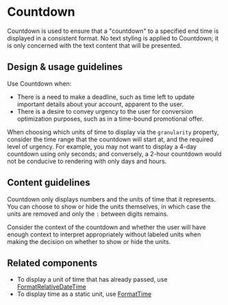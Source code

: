 
<Meta title="Components/Utilities/Countdown" />

# Countdown

Countdown is used to ensure that a "countdown" to a specified end time is
displayed in a consistent format. No text styling is applied to Countdown; it is
only concerned with the text content that will be presented.

## Design & usage guidelines

Use Countdown when:

- There is a need to make a deadline, such as time left to update important
  details about your account, apparent to the user.
- There is a desire to convey urgency to the user for conversion optimization
  purposes, such as in a time-bound promotional offer.

When choosing which units of time to display via the `granularity` property,
consider the time range that the countdown will start at, and the required level
of urgency. For example, you may not want to display a 4-day countdown using
only seconds; and conversely, a 2-hour countdown would not be conducive to
rendering with only days and hours.

## Content guidelines

Countdown only displays numbers and the units of time that it represents. You
can choose to show or hide the units themselves, in which case the units are
removed and only the `:` between digits remains.

Consider the context of the countdown and whether the user will have enough
context to interpret appropriately without labeled units when making the
decision on whether to show or hide the units.

## Related components

- To display a unit of time that has already passed, use
  [FormatRelativeDateTime](../?path=/docs/components-utilities-formatrelativedatetime--format-relative-date-time)
- To display time as a static unit, use
  [FormatTime](../?path=/docs/components-utilities-formattime--format-time)

